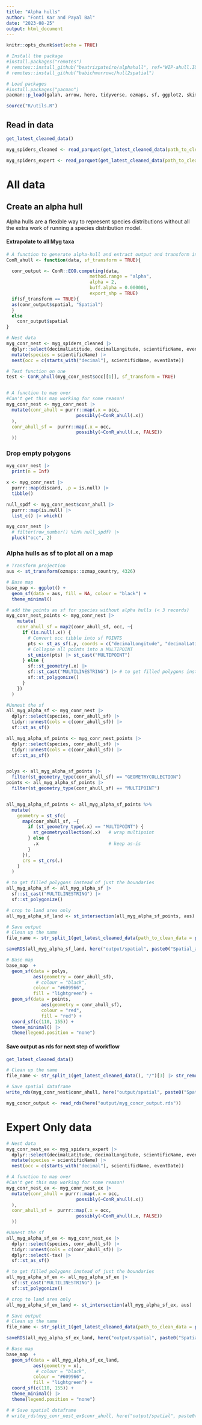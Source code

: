 ```yaml
---
title: "Alpha hulls"
author: "Fonti Kar and Payal Bal"
date: "2023-08-25"
output: html_document
---
```


```r
knitr::opts_chunk$set(echo = TRUE)
```

```r
# Install the package
#install.packages("remotes")
# remotes::install_github("beatrizpateiro/alphahull", ref="WIP-ahull.IUCN-feature")
# remotes::install_github("babichmorrowc/hull2spatial")

# Load packages
#install.packages("pacman")
pacman::p_load(galah, arrow, here, tidyverse, ozmaps, sf, ggplot2, skimr, alphahull, hull2spatial, sp, purrr, ConR, dplyr)

source("R/utils.R")
```

## Read in data

```r
get_latest_cleaned_data()

myg_spiders_cleaned <- read_parquet(get_latest_cleaned_data(path_to_clean_data = paste0(here("output/data/"), "/"))[2])

myg_spiders_expert <- read_parquet(get_latest_cleaned_data(path_to_clean_data = paste0(here("output/data/"), "/"))[1])
```

# All data 
## Create an alpha hull

Alpha hulls are a flexible way to represent species distributions without all the extra work of running a species distribution model. 


#### Extrapolate to all Myg taxa

```r
# A function to generate alpha-hull and extract output and transform into sf object
ConR_ahull <- function(data, sf_transform = TRUE){

  conr_output <- ConR::EOO.computing(data, 
                               method.range = "alpha",
                               alpha = 2, 
                               buff.alpha = 0.000001,
                               export_shp = TRUE)
  if(sf_transform == TRUE){
  as(conr_output$spatial, "Spatial")
  } 
  else
    conr_output$spatial
}

# Nest data
myg_conr_nest <- myg_spiders_cleaned |> 
  dplyr::select(decimalLatitude, decimalLongitude, scientificName, eventDate) |> 
  mutate(species = scientificName) |> 
  nest(occ = c(starts_with("decimal"), scientificName, eventDate))

# Test function on one
test <- ConR_ahull(myg_conr_nest$occ[[1]], sf_transform = TRUE)


# A function to map over
#Can't get this map working for some reason!
myg_conr_nest <- myg_conr_nest |>
  mutate(conr_ahull = purrr::map(.x = occ,
                          possibly(~ConR_ahull(.x))
  ),
  conr_ahull_sf =  purrr::map(.x = occ,
                          possibly(~ConR_ahull(.x, FALSE))
  )) 
```

### Drop empty polygons

```r
myg_conr_nest |> 
  print(n = Inf)

x <- myg_conr_nest |> 
  purrr::map(discard, .p = is.null) |> 
  tibble()

null_spdf <- myg_conr_nest$conr_ahull |> 
  purrr::map(is.null) |> 
  list_c() |> which()

myg_conr_nest |> 
  # filter(row_number() %in% null_spdf) |> 
  pluck("occ", 2)
```

### Alpha hulls as sf to plot all on a map

```r
# Transform projection
aus <- st_transform(ozmaps::ozmap_country, 4326)

# Base map 
base_map <- ggplot() + 
  geom_sf(data = aus, fill = NA, colour = "black") + 
  theme_minimal()

# add the points as sf for species without alpha hulls (< 3 records)
myg_conr_nest_points <- myg_conr_nest |>
    mutate(
    conr_ahull_sf = map2(conr_ahull_sf, occ, ~{
      if (is.null(.x)) {
        # Convert occ tibble into sf POINTS
        pts <- st_as_sf(.y, coords = c("decimalLongitude", "decimalLatitude"), crs = 4326)
        # Collapse all points into a MULTIPOINT
        st_union(pts) |> st_cast("MULTIPOINT")
      } else {
        sf::st_geometry(.x) |>
        sf::st_cast("MULTILINESTRING") |> # to get filled polygons instead of just the boundaries
        sf::st_polygonize()
      }
    })
  )

#Unnest the sf
all_myg_alpha_sf <- myg_conr_nest |> 
  dplyr::select(species, conr_ahull_sf) |> 
  tidyr::unnest(cols = c(conr_ahull_sf)) |> 
  sf::st_as_sf()

all_myg_alpha_sf_points <- myg_conr_nest_points |> 
  dplyr::select(species, conr_ahull_sf) |> 
  tidyr::unnest(cols = c(conr_ahull_sf)) |> 
  sf::st_as_sf()


polys <- all_myg_alpha_sf_points |>
  filter(st_geometry_type(conr_ahull_sf) == "GEOMETRYCOLLECTION")
points <- all_myg_alpha_sf_points |>
  filter(st_geometry_type(conr_ahull_sf) == "MULTIPOINT")


all_myg_alpha_sf_points <- all_myg_alpha_sf_points %>%
  mutate(
    geometry = st_sfc(
      map(conr_ahull_sf, ~{
        if (st_geometry_type(.x) == "MULTIPOINT") {
          st_geometrycollection(.x)   # wrap multipoint
        } else {
          .x                          # keep as-is
        }
      }),
      crs = st_crs(.)
    )
  )

# to get filled polygons instead of just the boundaries
all_myg_alpha_sf <- all_myg_alpha_sf |> 
  sf::st_cast("MULTILINESTRING") |>
  sf::st_polygonize()

# crop to land area only
all_myg_alpha_sf_land <- st_intersection(all_myg_alpha_sf_points, aus)

# Save output
# Clean up the name
file_name <- str_split_1(get_latest_cleaned_data(path_to_clean_data = paste0(here("output/data/"), "/"))[2], "/")[10] |> str_remove(".parquet")

saveRDS(all_myg_alpha_sf_land, here("output/spatial", paste0("Spatial_alpha_hulls_sf_class_", file_name, ".rds")))

# Base map 
base_map  + 
  geom_sf(data = polys, 
          aes(geometry = conr_ahull_sf),
           # colour = "black",
          colour = "#609966",
          fill = "lightgreen") +
  geom_sf(data = points,
             aes(geometry = conr_ahull_sf),
             colour = "red",
             fill = "red") +
  coord_sf(c(110, 155)) +
  theme_minimal() |> 
  theme(legend.position = "none")

```

#### Save output as rds for next step of workflow

```r
get_latest_cleaned_data()

# Clean up the name
file_name <- str_split_1(get_latest_cleaned_data(), "/")[3] |> str_remove(".parquet")

# Save spatial dataframe
write_rds(myg_conr_nest$conr_ahull, here("output/spatial", paste0("Spatial_alpha_hulls_", file_name, ".rds")))

myg_concr_output <- read_rds(here("output/myg_concr_output.rds"))
```

# Expert Only data

```r
# Nest data
myg_conr_nest_ex <- myg_spiders_expert |> 
  dplyr::select(decimalLatitude, decimalLongitude, scientificName, eventDate) |> 
  mutate(species = scientificName) |> 
  nest(occ = c(starts_with("decimal"), scientificName, eventDate))

# A function to map over
#Can't get this map working for some reason!
myg_conr_nest_ex <- myg_conr_nest_ex |>
  mutate(conr_ahull = purrr::map(.x = occ,
                          possibly(~ConR_ahull(.x))
  ),
  conr_ahull_sf =  purrr::map(.x = occ,
                          possibly(~ConR_ahull(.x, FALSE))
  )) 
```

```r
#Unnest the sf
all_myg_alpha_sf_ex <- myg_conr_nest_ex |> 
  dplyr::select(species, conr_ahull_sf) |> 
  tidyr::unnest(cols = c(conr_ahull_sf)) |> 
  dplyr::select(-tax) |> 
  sf::st_as_sf()

# to get filled polygons instead of just the boundaries
all_myg_alpha_sf_ex <- all_myg_alpha_sf_ex |> 
  sf::st_cast("MULTILINESTRING") |>
  sf::st_polygonize()

# crop to land area only
all_myg_alpha_sf_ex_land <- st_intersection(all_myg_alpha_sf_ex, aus)

# Save output
# Clean up the name
file_name <- str_split_1(get_latest_cleaned_data(path_to_clean_data = paste0(here("output/data/"), "/"))[1], "/")[10] |> str_remove(".parquet")

saveRDS(all_myg_alpha_sf_ex_land, here("output/spatial", paste0("Spatial_alpha_hulls_sf_class_expert_", file_name, ".rds")))

# Base map 
base_map  + 
  geom_sf(data = all_myg_alpha_sf_ex_land, 
          aes(geometry = x),
           # colour = "black",
          colour = "#609966",
          fill = "lightgreen") + 
  coord_sf(c(110, 155)) +
  theme_minimal() |> 
  theme(legend.position = "none")
```

```r
# # Save spatial dataframe
# write_rds(myg_conr_nest_ex$conr_ahull, here("output/spatial", paste0("Spatial_alpha_hulls_expert", file_name, ".rds")))
```

